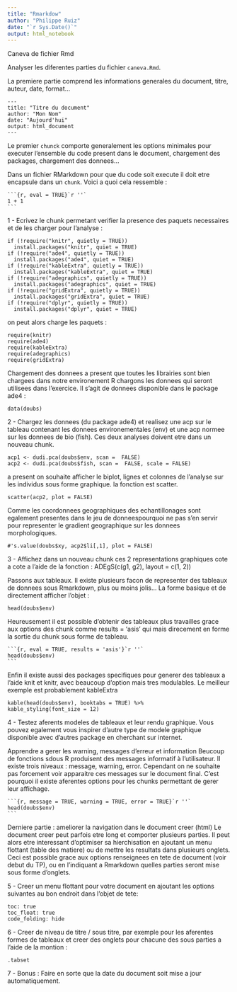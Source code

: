```yaml
---
title: "Rmarkdow"
author: "Philippe Ruiz"
date: "`r Sys.Date()`"
output: html_notebook
---
```


Caneva de fichier Rmd

Analyser les diferentes parties du fichier `caneva.Rmd`.

La premiere partie comprend les informations generales 
du document, titre, auteur, date, format...
````
---
title: "Titre du document"
author: "Mon Nom"
date: "Aujourd'hui"
output: html_document
---
````

Le premier `chunck` comporte generalement les options minimales pour 
executer l'ensemble du code present dans le document, 
chargement des packages, chargement des donnees...

Dans un fichier RMarkdown pour que du code soit execute il doit etre encapsule
dans un `chunk`. Voici a quoi cela ressemble :
````
```{r, eval = TRUE}`r ''`
1 + 1
```
````

1 - Ecrivez le chunk permetant verifier la presence des paquets necessaires
et de les charger pour l'analyse :
````
if (!require("knitr", quietly = TRUE))
  install.packages("knitr", quiet = TRUE)
if (!require("ade4", quietly = TRUE))
  install.packages("ade4", quiet = TRUE)
if (!require("kableExtra", quietly = TRUE))
  install.packages("kableExtra", quiet = TRUE)
if (!require("adegraphics", quietly = TRUE))
  install.packages("adegraphics", quiet = TRUE)
if (!require("gridExtra", quietly = TRUE))
  install.packages("gridExtra", quiet = TRUE)
if (!require("dplyr", quietly = TRUE))
  install.packages("dplyr", quiet = TRUE)
````

on peut alors charge les paquets :
````
require(knitr)
require(ade4)
require(kableExtra)
require(adegraphics)
require(gridExtra)
````

Chargement des donnees 
a present que toutes les librairies sont bien chargees dans notre environement 
R chargons les donnees qui seront utilisees dans l'exercice. Il s'agit de donnees
disponible dans le package ade4 :
````
data(doubs)
````

2 - Chargez les donnees (du package ade4) et realisez une acp sur le tableau 
contenant les donnees environementales (env) et une acp normee sur les donnees de bio (fish).
Ces deux analyses doivent etre dans un nouveau chunk.
````
acp1 <- dudi.pca(doubs$env, scan =  FALSE)
acp2 <- dudi.pca(doubs$fish, scan =  FALSE, scale = FALSE)
````

a present on souhaite afficher le biplot, lignes et colonnes de l'analyse sur
les individus sous
forme graphique. la fonction est scatter.
```` 
scatter(acp2, plot = FALSE)
````

Comme les coordonnees geographiques des echantillonages sont egalement presentes
dans le jeu de donneespourquoi ne pas s'en servir pour representer le gradient 
geographique sur les donnees morphologiques.
````
#'s.value(doubs$xy, acp2$li[,1], plot = FALSE)
````

3 - Affichez dans un nouveau chunk ces 2 representations graphiques cote a cote
a l'aide de la fonction : ADEgS(c(g1, g2), layout = c(1, 2))

Passons aux tableaux. Il existe plusieurs facon de representer des tableaux 
de donnees sous Rmarkdown, plus ou moins jolis...
La forme basique et de directement afficher l'objet :
````
head(doubs$env)
````

Heureusement il est possible d'obtenir des tableaux plus travailles grace aux 
options des chunk comme results = 'asis' qui mais direcement en forme la sortie
du chunk sous forme de tableau.
````
```{r, eval = TRUE, results = 'asis'}`r ''`
head(doubs$env)
```
````

Enfin il existe aussi des packages specifiques pour generer des tableaux a l'aide
knit et knitr, avec beaucoup d'option mais tres modulables.
Le meilleur exemple est probablement kableExtra

````
kable(head(doubs$env), booktabs = TRUE) %>%
kable_styling(font_size = 12)
````

4 - Testez aferents modeles de tableaux et leur rendu graphique.
Vous pouvez egalement vous inspirer d'autre type de modele graphique disponible
avec d'autres package en cherchant sur internet.

Apprendre a gerer les warning, messages d'erreur et information
Beucoup de fonctions sdous R produisent des messages informatif à l'utilisateur.
Il existe trois niveaux : message, warning, error.
Cependant on ne souhaite pas forcement voir apparaitre ces messages sur le document
final. C'est pourquoi il existe aferentes options pour les chunks permettant 
de gerer leur affichage.
````
```{r, message = TRUE, warning = TRUE, error = TRUE}`r ''`
head(doubs$env)
```
````

Derniere partie : ameliorer la navigation dans le document creer (html)
Le document creer peut parfois etre long et comporter plusieurs parties.
Il peut alors etre interessant d'optimiser sa hierchisation en ajoutant
un menu flottant (table des matiere) ou de mettre les resultats dans plusieurs
onglets.
Ceci est possible grace aux options renseignees en tete de document (voir debut du TP),
ou en l'indiquant a Rmarkdown quelles parties seront mise sous forme d'onglets.

5 - Creer un menu flottant pour votre document en ajoutant les options suivantes au
bon endroit dans l'objet de tete:
````
toc: true
toc_float: true
code_folding: hide
````

6 - Creer de niveau de titre / sous titre, par exemple pour les aferentes formes
de tableaux et creer des onglets pour chacune des sous parties
a l'aide de la montion :
````
{.tabset}
````

7 - Bonus : Faire en sorte que la date du document soit mise a jour automatiquement.
